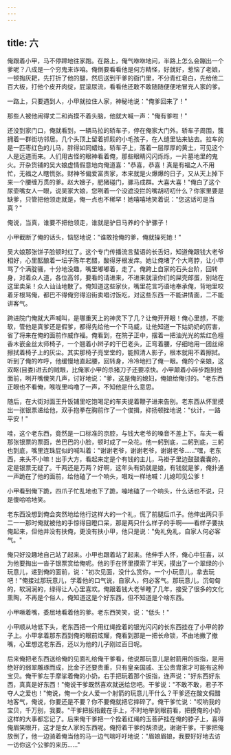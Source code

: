 ```yaml
---
---
---
```

title: 六
---




俺跟着小甲，马不停蹄地往家跑。在路上，俺气咻咻地问，半路上怎么会蹦出一个爹呢？八成是一个穷鬼来诈咱。俺倒要看看他是何方精怪，好就好，惹恼了老娘，一顿掏灰耙，先打折了他的腿，然后送到干爹的衙门里，不分青红皂白，先给他二百大板，打他个皮开肉绽，屁滚尿流，看看他还敢不敢随随便便地冒充人家的爹。

一路上，只要遇到人，小甲就拉住人家，神秘地说："俺爹回来了！"

那些人被他闹得丈二和尚摸不着头脑，他就大喊一声："俺有爹啦！"

还没到家门口，俺就看到，一辆马拉的轿车子，停在俺家大门外。轿车子周围，簇拥着一群街坊邻居。几个头顶上留着抓鬏的小毛孩子，在人缝里钻来钻去。拉车的是一匹枣红色的儿马，胖得如同蜡烛。轿车子上，落着一层厚厚的黄土，可见这个人是远道而来。人们用古怪的眼神看着俺，那些眼睛闪闪烁烁，一片墓地里的鬼火。开杂货铺的吴大娘虚情假意地向俺道喜："恭喜，恭喜！真是有福之人不用忙，无福之人瞎慌张。财神爷偏爱富贵家，本来就是火爆爆的日子，又从天上掉下来一个腰缠万贯的爹。赵大嫂子，肥猪碰门，骡马成群。大喜大喜！"俺白了这个尿壶嘴女人一眼，说吴家大娘，您咧着一个没遮没拦的嘴胡叨叨什么？你家里要是缺爹，只管把他领走就是，俺一点也不稀罕！她嘻嘻地笑着说："您这话可是当真？"

俺说，当真，谁要不把他领走，谁就是驴日马养的个驴骡子！

小甲截断了俺的话头，恼怒地说："谁敢抢俺的爹，俺就操死她！"

吴大娘那张饼子脸顿时红了。这个专门传播流言蜚语的长舌妇，知道俺跟钱大老爷相好，心里酝酿着一坛子陈年老醋，酸得牙根发痒。她让俺堵了个大弯脖，让小甲骂了个满腚骚，十分地没趣，嘴里嘟嘟着，走了。俺跨上自家的石头台阶，回转身，对着众人道，各位高邻，要看的请进来，不进来就滚你们的屎壳郎蛋，别站在这里卖呆！众人讪讪地散了。俺知道这些家伙，嘴里花言巧语地奉承俺，背地里咬着牙根骂俺，都巴不得俺穷得沿街卖唱讨饭吃，对这些东西一不能讲情面，二不能讲客气。

跨进院门俺就大声喊叫，是哪重天上的神灵下了几？让俺开开眼！俺心里想，不能软，管他是真爹还是假爹，都得先给他一个下马威，让他知道一下姑奶奶的厉害，省了将来在俺的面前作威作福。俺看到，在院子正中，摆着一把油光光的紫红色檀香木嵌金丝太师椅子，一个翘着小辫子的干巴老头，正弯着腰，仔细地用一团丝绵擦拭着椅子上的灰尘。其实那椅子亮堂堂的，能照清人影子，根本就用不着擦拭。听到了俺的咋呼，他缓慢地直起腰，回转身，冷冷地扫了俺一眼。俺的个亲娘，这双眍(目娄)进去的贼眼，比俺家小甲的杀猪刀子还要凉快。小甲颠着小碎步跑到他面前，咧开嘴傻笑几声，讨好地说："爹，这是俺的媳妇，俺娘给俺讨的。"老东西正眼也不看俺，喉咙里呜噜了一声，不知他是什么意思。

随后，在大街对面王升饭铺里吃饱喝足的车夫提着鞭子进来告别。老东西从怀里摸出一张银票递给他，双手抱拳在胸前作了一个俊揖，抑扬顿挫地说："伙计，一路平安！"

哇，这个老东西，竟然是一口标准的京腔，与钱大老爷的嗓音不差上下。车夫一看那张银票的票面，苦巴巴的小脸，顿时成了一朵花。他一躬到底，二躬到底，三躬也到底，嘴里连珠屁似的喊叫着："谢谢老爷，谢谢老爷，谢谢老爷……"嘿，老东西，来头不小嘛！出手大方，看起来定是个有钱的主儿，马褂子里边鼓鼓囊囊的，定是银票无疑了。千两还是万两？好啊，这年头有奶就是娘，有钱就是爹，俺扑通一声跪在了他的面前，给他磕了一个响头，唱戏一样地喊：儿媳叩见公爹！

小甲看到俺下跪，四爪子忙乱地也下了跪，嘣地磕了一个响头，什么话也不说，只是傻哈哈地笑。

老东西没想到俺会突然地给他行这样大的一个礼，慌了前腿后爪子。他伸出两只手二一一那时俺就被他的手惊得目瞪口呆，那是两只什么样子的手啊——看样子要扶俺起来，但他并没有扶俺，更没有扶小甲，他只是说："免礼免礼，自家人何必客气。"

俺只好没趣地自己站了起来。小甲也跟着站了起来。他伸手人怀，俺心中狂喜，以为他要掏出一沓子银票赏给俺呢。他的手在怀里摸索了半天，摸出了一个翠绿的小玩意儿，递到俺的面前，说："初次见面，没什么赏你，一个小玩意儿，拿去玩吧！"俺接过那玩意儿，学着他的口气说，自家人，何必客气。那玩意儿，沉甸甸的，软润润的，绿得让人心里喜欢。俺跟着钱大老爷睡了几年，接受了很多的文化熏陶，不再是个俗人，俺知道这是个好东西，但不知道是个啥东西。

小甲噘着嘴，委屈地看着他的爹。老东西笑笑，说："低头！"

小甲顺从地低下头，老东西把一个用红绳拴着的银光闪闪的长东西挂在了小甲的脖子上。小甲拿着那东西到俺的眼前炫耀，俺看到那是一把长命锁，不由地撇了撤嘴，心里想这老东西，还以为他的儿子刚过百日呢。

后来俺把老东西送给俺的见面礼给俺干爹看，他说那玩意儿是射箭用的扳指，是用绝好的弱翠雕琢而成，比金子还要贵重，只有皇亲国戚、王公贵胄家才可能有这种宝贝。俺干爹左手摩挲着俺的小奶，右手把玩着那个扳指，连声说："好东西好东西，真真是好东西！"俺说干爹既然喜欢就送给您吧。干爹说："不敢不敢，君子不夺人之爱也！"俺说，俺一个女人爱一个射箭的玩意儿干什么？干爹还在酸文假醋地客气，俺说，你要还是不要？你不要俺就把它摔碎了。俺干爹忙说："哎哟我的宝贝，千万别，我要。"干爹把扳指戴在手上，不时地举到眼前看，把摸俺的小奶这样的大事都忘记了。后来俺干爹把一个拴着红绳的玉菩萨挂在俺的脖子上，喜得俺眉笑眼开，这才是女人家的东西呢。俺捋着干爹的胡须说，谢谢干爹。干爹把俺放倒了，他一边骑着俺当他的马一边气喘吁吁地说："眉娘眉娘，我要好好地去访一访你这个公爹的来历……"